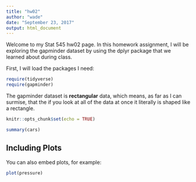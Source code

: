 ```yaml
---
title: "hw02"
author: "wade"
date: "September 23, 2017"
output: html_document
---
```


Welcome to my Stat 545 hw02 page. In this homework assignment, I will be exploring the gapminder dataset by using the dplyr package that we learned about during class.

First, I will load the packages I need:
```r
require(tidyverse)
require(gapminder)

```

The gapminder dataset is <b>rectangular</b> data, which means, as far as I can surmise, that the if you look at all of the data at once it literally is shaped like a rectangle.



```r
knitr::opts_chunk$set(echo = TRUE)
```



```r
summary(cars)
```

## Including Plots

You can also embed plots, for example:

```r
plot(pressure)
```


